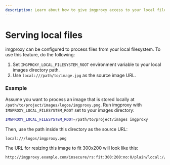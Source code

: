 ```yaml
---
description: Learn about how to give imgproxy access to your local files
---
```


# Serving local files

imgproxy can be configured to process files from your local filesystem. To use this feature, do the following:

1. Set `IMGPROXY_LOCAL_FILESYSTEM_ROOT` environment variable to your local images directory path.
2. Use `local:///path/to/image.jpg` as the source image URL.

### Example

Assume you want to process an image that is stored locally at `/path/to/project/images/logos/imgproxy.png`. Run imgproxy with `IMGPROXY_LOCAL_FILESYSTEM_ROOT` set to your images directory:

```bash
IMGPROXY_LOCAL_FILESYSTEM_ROOT=/path/to/project/images imgproxy
```

Then, use the path inside this directory as the source URL:

```
local:///logos/imgproxy.png
```

The URL for resizing this image to fit 300x200 will look like this:

```imgproxy_url
http://imgproxy.example.com/insecure/rs:fit:300:200:no:0/plain/local:///logos/imgproxy.png@jpg
```
